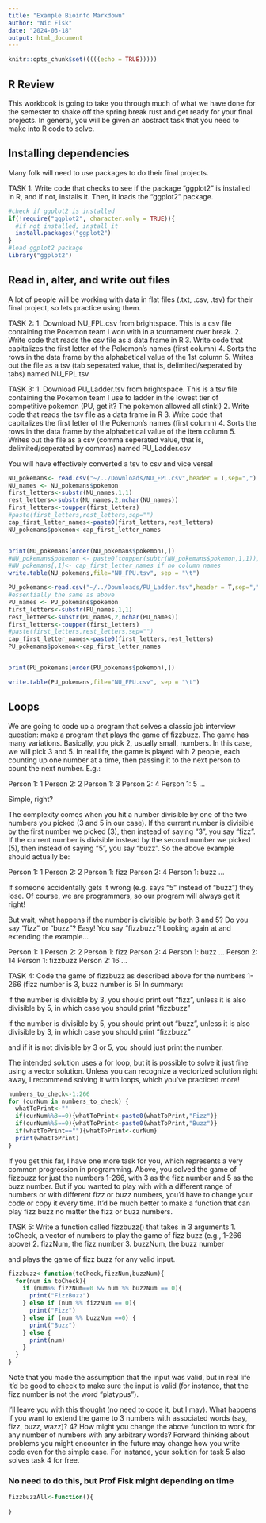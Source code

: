 ```yaml
---
title: "Example Bioinfo Markdown"
author: "Nic Fisk"
date: "2024-03-18"
output: html_document
---
```


```r
knitr::opts_chunk$set(((((echo = TRUE)))))
```

## R Review

This workbook is going to take you through much of what we have done for the semester to shake off the spring break rust and get ready for your final projects. In general, you will be given an abstract task that you need to make into R code to solve. 

## Installing dependencies

Many folk will need to use packages to do their final projects. 

TASK 1: Write code that checks to see if the package "ggplot2" is installed in R, and if not, installs it. Then, it loads the "ggplot2" package.
```r
#check if ggplot2 is installed
if(!require("ggplot2", character.only = TRUE)){
  #if not installed, install it
  install.packages("ggplot2")
}
#load ggplot2 package
library("ggplot2")
```

## Read in, alter, and write out files
A lot of people will be working with data in flat files (.txt, .csv, .tsv) for their final project, so lets practice using them.

TASK 2:
1. Download NU_FPL.csv from brightspace. This is a csv file containing the Pokemon team I won with in a tournament over break.
2. Write code that reads the csv file as a data frame in R
3. Write code that capitalizes the first letter of the Pokemon's names (first column)
4. Sorts the rows in the data frame by the alphabetical value of the 1st column
5. Writes out the file as a tsv (tab seperated value, that is, delimited/seperated by tabs) named NU_FPL.tsv

TASK 3:
1. Download PU_Ladder.tsv from brightspace. This is a tsv file containing the Pokemon team I use to ladder in the lowest tier of competitive pokemon (PU, get it? The pokemon allowed all stink!)
2. Write code that reads the tsv file as a data frame in R
3. Write code that capitalizes the first letter of the Pokemon's names (first column)
4. Sorts the rows in the data frame by the alphabetical value of the item column
5. Writes out the file as a csv (comma seperated value, that is, delimited/seperated by commas) named PU_Ladder.csv

You will have effectively converted a tsv to csv and vice versa!

```r
NU_pokemans<- read.csv("~/../Downloads/NU_FPL.csv",header = T,sep=",")
NU_names <- NU_pokemans$pokemon
first_letters<-substr(NU_names,1,1)
rest_letters<-substr(NU_names,2,nchar(NU_names))
first_letters<-toupper(first_letters)
#paste(first_letters,rest_letters,sep="")
cap_first_letter_names<-paste0(first_letters,rest_letters)
NU_pokemans$pokemon<-cap_first_letter_names


print(NU_pokemans[order(NU_pokemans$pokemon),])
#NU_pokemans$pokemon <- paste0(toupper(subtr(NU_pokemans$pokemon,1,1)), substr(NU_pokemans$pokemon,2,nchar(NU_pokemans$pokemon))) one line as opposed to splitting the script up
#NU_pokemans[,1]<- cap_first_letter_names if no column names 
write.table(NU_pokemans,file="NU_FPU.tsv", sep = "\t")

PU_pokemans<-read.csv("~/../Downloads/PU_Ladder.tsv",header = T,sep=",")
#essentially the same as above
PU_names <- PU_pokemans$pokemon
first_letters<-substr(PU_names,1,1)
rest_letters<-substr(PU_names,2,nchar(PU_names))
first_letters<-toupper(first_letters)
#paste(first_letters,rest_letters,sep="")
cap_first_letter_names<-paste0(first_letters,rest_letters)
PU_pokemans$pokemon<-cap_first_letter_names


print(PU_pokemans[order(PU_pokemans$pokemon),])

write.table(PU_pokemans,file="NU_FPU.csv", sep = "\t")
```


## Loops

We are going to code up a program that solves a classic job interview question: make a program that plays the game of fizzbuzz.
The game has many variations. Basically, you pick 2, usually small, numbers. In this case, we will pick 3 and 5. In real life, the game is played with 2 people, each counting up one number at a time, then passing it to the next person to count the next number. E.g.: 


Person 1: 1
Person 2: 2
Person 1: 3
Person 2: 4
Person 1: 5
...


Simple, right? 

The complexity comes when you hit a number divisible by one of the two numbers you picked (3 and 5 in our case).
If the current number is divisible by the first number we picked (3), then instead of saying "3", you say "fizz". If the current number is divisible instead by the second number we picked (5), then instead of saying "5", you say "buzz". So the above example should actually be:

Person 1: 1
Person 2: 2
Person 1: fizz
Person 2: 4
Person 1: buzz
...


If someone accidentally gets it wrong (e.g. says "5" instead of "buzz") they lose. Of course, we are programmers, so our program will always get it right!


But wait, what happens if the number is divisible by both 3 and 5? Do you say "fizz" or "buzz"? Easy! You say "fizzbuzz"! Looking again at and extending the example...


Person 1: 1
Person 2: 2
Person 1: fizz
Person 2: 4
Person 1: buzz
...
Person 2: 14
Person 1: fizzbuzz
Person 2: 16
...


TASK 4: 
Code the game of fizzbuzz as described above for the numbers 1-266 (fizz number is 3, buzz number is 5)
In summary:

if the number is divisible by 3, you should print out "fizz", unless it is also divisible by 5, in which case you should print "fizzbuzz"

if the number is divisible by 5, you should print out "buzz", unless it is also divisible by 3, in which case you should print "fizzbuzz"

and if it is not divisible by 3 or 5, you should just print the number.

The intended solution uses a for loop, but it is possible to solve it just fine using a vector solution. Unless you can recognize a vectorized solution right away, I recommend solving it with loops, which you've practiced more!


```r
numbers_to_check<-1:266
for (curNum in numbers_to_check) {
  whatToPrint<-""
  if(curNum%%3==0){whatToPrint<-paste0(whatToPrint,"Fizz")}
  if(curNum%%5==0){whatToPrint<-paste0(whatToPrint,"Buzz")}
  if(whatToPrint==""){whatToPrint<-curNum}
  print(whatToPrint)
}


```


If you get this far, I have one more task for you, which represents a very common progression in programming. Above, you solved the game of fizzbuzz for just the numbers 1-266, with 3 as the fizz number and 5 as the buzz number.
But if you wanted to play with with a different range of numbers or with different fizz or buzz numbers, you'd have to change your code or copy it every time. It'd be much better to make a function that can play fizz buzz no matter the fizz or buzz numbers.

TASK 5: 
Write a function called fizzbuzz() that takes in 3 arguments
1. toCheck, a vector of numbers to play the game of fizz buzz (e.g., 1-266 above)
2. fizzNum, the fizz number
3. buzzNum, the buzz number

and plays the game of fizz buzz for any valid input.

```r
fizzbuzz<-function(toCheck,fizzNum,buzzNum){
  for(num in toCheck){
    if (num%% fizzNum==0 && num %% buzzNum == 0){
      print("FizzBuzz")
    } else if (num %% fizzNum == 0){
      print("Fizz")
    } else if (num %% buzzNum ==0) {
      print("Buzz")
    } else {
      print(num)
    }
  }
}
```

Note that you made the assumption that the input was valid, but in real life it'd be good to check to make sure the input is valid (for instance, that the fizz number is not the word "platypus"). 

I'll leave you with this thought (no need to code it, but I may). What happens if you want to extend the game to 3 numbers with associated words (say, fizz, buzz, wazz)? 4? How might you change the above function to work for any number of numbers with any arbitrary words? Forward thinking about problems you might encounter in the future may change how you write code even for the simple case. For instance, your solution for task 5 also solves task 4 for free. 


### No need to do this, but Prof Fisk might depending on time

```r
fizzbuzzAll<-function(){
  
}
```


